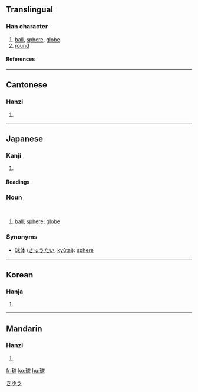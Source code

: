 ==Translingual==
===Han character===
{{Han char|rn=96|rad=玉|as=07|sn=11|four=1313<sub>2</sub>|canj=一土戈十水 (MGIJE)}}
# [[ball]], [[sphere]], [[globe]]
# [[round]]
====References====
{{Han ref|kx=0732.290|dkj=21011|dj=1144.060|hdz=21114.150|uh=7403|ud=29699|bh=B279|bd=45689}}

----
==Cantonese==
===Hanzi===
{{yue-hanzi|jyut=|y=kau4}}
# {{defn|Cantonese}}

----
==Japanese==
===Kanji===
{{ja-kanji|grade=|rs=玉07}}
# {{defn|Japanese}} 
====Readings====
{{ja-readings|on=[[きゅう]] (kyū), [[ぐ]] (gu)|kun=[[たま]] (tama)}}
===Noun===
{{ja-noun|k|hira=きゅう|rom=kyū}}</br>
{{ja-noun|k|hira=たま|rom=tama}}

#[[ball]]; [[sphere]]; [[globe]] 
[[Category:ja:Geometry|きゆう]]
===Synonyms===
*[[球体]] ([[きゅうたい]], [[kyūtai]]): [[sphere]]
----

==Korean==
===Hanja===
{{ko-hanja|hangeul=구|eumhun=|rv=gu|mr=ku|y=kwu}}
# {{defn|Korean}}

----
==Mandarin==
===Hanzi===
{{cmn-hanzi|pin=[[qiú]] (qiu2)|wg=ch'iu<sup>2</sup>}}
# {{defn|Mandarin}}

[[fr:球]]
[[ko:球]]
[[hu:球]]